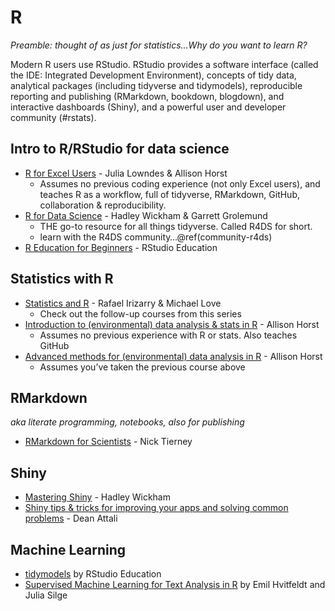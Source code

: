 # R {#rstats}

*Preamble: thought of as just for statistics...Why do you want to learn R?*

<!---I'm new to all of this. --->



Modern R users use RStudio. RStudio provides a software interface (called the IDE: Integrated Development Environment), concepts of tidy data, analytical packages (including tidyverse and tidymodels), reproducible reporting and publishing (RMarkdown, bookdown, blogdown), and interactive dashboards (Shiny), and a powerful user and developer community (#rstats). <!---Tidyverse & RStudio airport--->

## Intro to R/RStudio for data science {#r-intro}
- [R for Excel Users](https://rstudio-conf-2020.github.io/r-for-excel/) - Julia Lowndes & Allison Horst <!---lengths?--->
  - Assumes no previous coding experience (not only Excel users), and teaches R as a workflow, full of tidyverse, RMarkdown, GitHub, collaboration & reproducibility.
- [R for Data Science](r4ds.had.co.nz/) - Hadley Wickham & Garrett Grolemund
  - THE go-to resource for all things tidyverse. Called R4DS for short.
  - learn with the R4DS community...\@ref(community-r4ds)
- [R Education for Beginners](https://education.rstudio.com/learn/beginner/) - RStudio Education

<!---
### Intermediate R for data science

- [R Education for Intermediate](https://education.rstudio.com/learn/intermediate/) - RStudio Education

--->

## Statistics with R

<!--- Distinguish between prev experience ### You need to learn statistics and R ...--->

- [Statistics and R](https://www.edx.org/course/statistics-and-r) - Rafael Irizarry & Michael Love
  - Check out the follow-up courses from this series
- [Introduction to (environmental) data analysis & stats in R](https://allisonhorst.github.io/) - Allison Horst
  - Assumes no previous experience with R or stats. Also teaches GitHub
- [Advanced methods for (environmental) data analysis in R](https://allisonhorst.github.io/) - Allison Horst
  - Assumes you've taken the previous course above


## RMarkdown {#rmarkdown}

*aka literate programming, notebooks, also for publishing*

- [RMarkdown for Scientists](https://rmd4sci.njtierney.com/) - Nick Tierney

## Shiny

- [Mastering Shiny](https://mastering-shiny.org/) - Hadley Wickham
- [Shiny tips & tricks for improving your apps and solving common problems](https://deanattali.com/blog/advanced-shiny-tips/) - Dean Attali


## Machine Learning {#rstats-ml}

- [tidymodels](https://www.tidymodels.org/) by RStudio Education
- [Supervised Machine Learning for Text Analysis in R](https://smltar.com/) by Emil Hvitfeldt and Julia Silge
